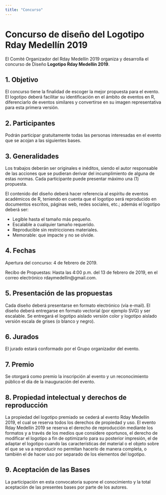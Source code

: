 ```yaml
---
title: "Concurso"
---
```


# __Concurso de diseño del Logotipo Rday Medellín 2019__

El Comité Organizador del Rday Medellín 2019 organiza y desarrolla el concurso de Diseño __Logotipo Rday Medellín 2019__.

## 1. Objetivo
El concurso tiene la finalidad de escoger la mejor propuesta para el evento. El logotipo deberá facilitar su identificación en el ámbito de eventos en R, diferenciarlo de eventos similares y convertirse en su imagen representativa para esta primera versión. 

## 2. Participantes
Podrán participar gratuitamente todas las personas interesadas en el evento que se acojan a las siguientes bases.

## 3. Generalidades
Los trabajos deberán ser originales e inéditos, siendo el autor responsable de las acciones que se pudieran derivar del incumplimiento de alguna de estas normas. Cada participante puede presentar máximo una (1) propuesta.

El contenido del diseño deberá hacer referencia al espíritu de eventos académicos de R, teniendo en cuenta que el logotipo será reproducido en documentos escritos, páginas web, redes sociales, etc.; además el logotipo deberá ser: 

- Legible hasta el tamaño más pequeño.  
- Escalable a cualquier tamaño requerido.  
- Reproducible sin restricciones materiales.
- Memorable: que impacte y no se olvide.

## 4. Fechas
Apertura del concurso: 4 de febrero de 2019. 

Recibo de Propuestas: Hasta las 4:00 p.m. del 13 de febrero de 2019, en el correo electrónico rdaymedellin@gmail.com.

## 5. Presentación de las propuestas
Cada diseño deberá presentarse en formato electrónico (vía e-mail). El diseño deberá entregarse en formato vectorial (por ejemplo SVG) y ser escalable. Se entregará el logotipo aislado versión color y logotipo aislado versión escala de grises (o blanco y negro).

## 6. Jurados
El jurado estará conformado por el Grupo organizador del evento. 

## 7. Premio
Se otorgará como premio la inscripción al evento y un reconocimiento público el día de la inauguración del evento. 

## 8. Propiedad intelectual y derechos de reproducción
La propiedad del logotipo premiado se cederá al evento Rday Medellín 2019, el cual se reserva todos los derechos de propiedad y uso.
El evento Rday Medellín 2019 se reserva el derecho de reproducción mediante los formatos y a través de los medios que considere oportunos, el derecho de modificar el logotipo a fin de optimizarlo para su posterior impresión, el de adaptar el logotipo cuando las características del material o el objeto sobre el que se va a reproducir no permitan hacerlo de manera completa, o también el de hacer uso por separado de los elementos del logotipo.

## 9. Aceptación de las Bases
La participación en esta convocatoria supone el conocimiento y la total aceptación de las presentes bases por parte de los autores.

